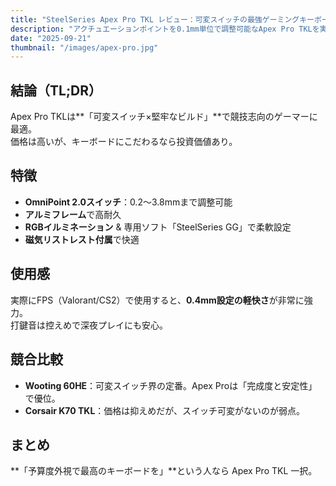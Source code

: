 ```yaml
---
title: "SteelSeries Apex Pro TKL レビュー：可変スイッチの最強ゲーミングキーボード"
description: "アクチュエーションポイントを0.1mm単位で調整可能なApex Pro TKLを実機レビュー。打鍵感・ソフトウェア・競合比較も徹底解説。"
date: "2025-09-21"
thumbnail: "/images/apex-pro.jpg"
---
```


## 結論（TL;DR）
Apex Pro TKLは**「可変スイッチ×堅牢なビルド」**で競技志向のゲーマーに最適。  
価格は高いが、キーボードにこだわるなら投資価値あり。

## 特徴
- **OmniPoint 2.0スイッチ**：0.2〜3.8mmまで調整可能
- **アルミフレーム**で高耐久
- **RGBイルミネーション** & 専用ソフト「SteelSeries GG」で柔軟設定
- **磁気リストレスト付属**で快適

## 使用感
実際にFPS（Valorant/CS2）で使用すると、**0.4mm設定の軽快さ**が非常に強力。  
打鍵音は控えめで深夜プレイにも安心。

## 競合比較
- **Wooting 60HE**：可変スイッチ界の定番。Apex Proは「完成度と安定性」で優位。
- **Corsair K70 TKL**：価格は抑えめだが、スイッチ可変がないのが弱点。

## まとめ
**「予算度外視で最高のキーボードを」**という人なら Apex Pro TKL 一択。
